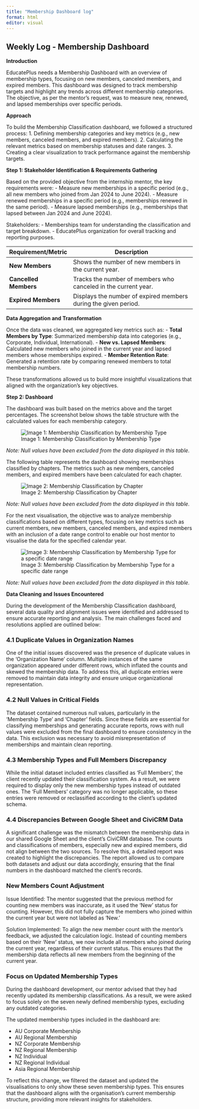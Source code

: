 ```yaml
---
title: "Membership Dashboard log"
format: html
editor: visual
---
```


## Weekly Log - Membership Dashboard

**Introduction**

EducatePlus needs a Membership Dashboard with an overview of membership types, focusing on new members, canceled members, and expired members. This dashboard was designed to track membership targets and highlight any trends across different membership categories. The objective, as per the mentor's request, was to measure new, renewed, and lapsed memberships over specific periods.

**Approach**

To build the Membership Classification dashboard, we followed a structured process:
1. Defining membership categories and key metrics (e.g., new members, canceled members, and expired members).
2. Calculating the relevant metrics based on membership statuses and date ranges.
3. Creating a clear visualization to track performance against the membership targets.

**Step 1: Stakeholder Identification & Requirements Gathering**

Based on the provided objective from the internship mentor, the key requirements were:
- Measure new memberships in a specific period (e.g., all new members who joined from Jan 2024 to June 2024).
- Measure renewed memberships in a specific period (e.g., memberships renewed in the same period).
- Measure lapsed memberships (e.g., memberships that lapsed between Jan 2024 and June 2024).

Stakeholders:
- Memberships team for understanding the classification and target breakdown.
- EducatePlus organization for overall tracking and reporting purposes.

| Requirement/Metric    | Description                                                        |
|-----------------------|--------------------------------------------------------------------|
| **New Members**        | Shows the number of new members in the current year.              |
| **Cancelled Members**  | Tracks the number of members who canceled in the current year.    |
| **Expired Members**    | Displays the number of expired members during the given period.   |

**Data Aggregation and Transformation**

Once the data was cleaned, we aggregated key metrics such as:
- **Total Members by Type**: Summarized membership data into categories (e.g., Corporate, Individual, International).
- **New vs. Lapsed Members**: Calculated new members who joined in the current year and lapsed members whose memberships expired.
- **Member Retention Rate**: Generated a retention rate by comparing renewed members to total membership numbers.

These transformations allowed us to build more insightful visualizations that aligned with the organization’s key objectives.

**Step 2: Dashboard**

The dashboard was built based on the metrics above and the target percentages. The screenshot below shows the table structure with the calculated values for each membership category.

![Image 1: Membership Classification by Membership Type](Images/Membership Classification by Membership Type.png)

_Note: Null values have been excluded from the data displayed in this table._

The following table represents the dashboard showing memberships classified by chapters. The metrics such as new members, canceled members, and expired members have been calculated for each chapter.

![Image 2: Membership Classification by Chapter](Images/Membership Classification by Chapter.png)

_Note: Null values have been excluded from the data displayed in this table._


For the next visualisation, the objective was to analyze membership classifications based on different types, focusing on key metrics such as current members, new members, canceled members, and expired members with an inclusion of a date range control to enable our host mentor to visualise the data for the specified calendar year. 

![Image 3: Membership Classification by Membership Type for a specific date range](Images/Membership Classification - Date Range Control.png)

_Note: Null values have been excluded from the data displayed in this table._

**Data Cleaning and Issues Encountered**

During the development of the Membership Classification dashboard, several data quality and alignment issues were identified and addressed to ensure accurate reporting and analysis. The main challenges faced and resolutions applied are outlined below:

### 4.1 Duplicate Values in Organization Names
One of the initial issues discovered was the presence of duplicate values in the 'Organization Name' column. Multiple instances of the same organization appeared under different rows, which inflated the counts and skewed the membership data. To address this, all duplicate entries were removed to maintain data integrity and ensure unique organizational representation.

### 4.2 Null Values in Critical Fields
The dataset contained numerous null values, particularly in the 'Membership Type' and 'Chapter' fields. Since these fields are essential for classifying memberships and generating accurate reports, rows with null values were excluded from the final dashboard to ensure consistency in the data. This exclusion was necessary to avoid misrepresentation of memberships and maintain clean reporting.


### 4.3 Membership Types and Full Members Discrepancy
While the initial dataset included entries classified as 'Full Members', the client recently updated their classification system. As a result, we were required to display only the new membership types instead of outdated ones. The 'Full Members' category was no longer applicable, so these entries were removed or reclassified according to the client's updated schema.

### 4.4 Discrepancies Between Google Sheet and CiviCRM Data
A significant challenge was the mismatch between the membership data in our shared Google Sheet and the client's CiviCRM database. The counts and classifications of members, especially new and expired members, did not align between the two sources. To resolve this, a detailed report was created to highlight the discrepancies. The report allowed us to compare both datasets and adjust our data accordingly, ensuring that the final numbers in the dashboard matched the client's records.

### New Members Count Adjustment

Issue Identified:
The mentor suggested that the previous method for counting new members was inaccurate, as it used the 'New' status for counting. However, this did not fully capture the members who joined within the current year but were not labeled as 'New.'

Solution Implemented:
To align the new member count with the mentor's feedback, we adjusted the calculation logic. Instead of counting members based on their 'New' status, we now include all members who joined during the current year, regardless of their current status. This ensures that the membership data reflects all new members from the beginning of the current year.

###  Focus on Updated Membership Types

During the dashboard development, our mentor advised that they had recently updated its membership classifications. As a result, we were asked to focus solely on the seven newly defined membership types, excluding any outdated categories.

The updated membership types included in the dashboard are:

- AU Corporate Membership
- AU Regional Membership
- NZ Corporate Membership
- NZ Regional Membership
- NZ Individual
- NZ Regional Individual
- Asia Regional Membership

To reflect this change, we filtered the dataset and updated the visualisations to only show these seven membership types. This ensures that the dashboard aligns with the organisation’s current membership structure, providing more relevant insights for stakeholders.

